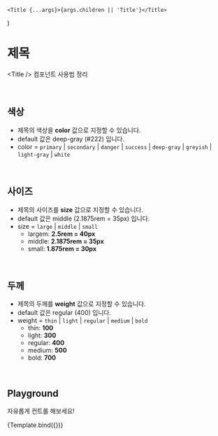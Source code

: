 
<Meta title="components/Title" component={Title} />

	<Title {...args}>{args.children || 'Title'}</Title>
)

# 제목

&lt;Title /&gt; 컴포넌트 사용법 정리

<br />

## 색상

- 제목의 색상을 **color** 값으로 지정할 수 있습니다.
- default 값은 deep-gray (#222) 입니다.
- color = `primary` | `secondary` | `danger` | `success` | `deep-gray` | `greyish` | `light-gray` | `white` 

<Canvas>
	<Story name="Color">
		<Title color="primary">primary</Title>
		<Title color="secondary">secondary</Title>
		<Title color="danger">danger</Title>
		<Title color="success">success</Title>
		<Title color="deep-gray">deepGray</Title>
		<Title color="greyish">greyish</Title>
		<Title color="light-gray">lightGray</Title>
		<Title color="white">white</Title>
	</Story>
</Canvas>

<br />

## 사이즈

- 제목의 사이즈를 **size** 값으로 지정할 수 있습니다.
- default 값은 middle (2.1875rem = 35px) 입니다.
- size = `large` | `middle` | `small`
	- largem: **2.5rem = 40px**
	- middle: **2.1875rem = 35px**
	- small: **1.875rem = 30px**

<Canvas>
	<Story name="Size">
		<Title size="large">40 글씨 / large</Title>
		<Title size="middle">35 글씨 / middle</Title>
		<Title size="small">30 글씨 / small</Title>
	</Story>
</Canvas>

<br />

## 두께

- 제목의 두께를 **weight** 값으로 지정할 수 있습니다.
- default 값은 regular (400) 입니다.
- weight = `thin` | `light` | `regular` | `medium` | `bold`
	- thin: **100**
	- light: **300**
	- regular: **400**
	- medium: **500**
	- bold: **700**

<Canvas>
	<Story name="Weight">
		<Title weight="thin">40 글씨 / thin</Title>
		<Title weight="light">40 글씨 / light</Title>
		<Title weight="regular">40 글씨 / regular</Title>
		<Title weight="medium">40 글씨 / medium</Title>
		<Title weight="bold">40 글씨 / bold</Title>
	</Story>
</Canvas>

<br />

## Playground

자유롭게 컨트롤 해보세요!

<Canvas>
	<Story
		name="Playground"
		argTypes={{
			onClick: {
				table: {
					disable: true
				}
			},
			className: {
				table: {
					disable: true
				}
			},
			type: {
				table: {
					disable: true
				}
			},
			children: {
				description: '텍스트',
				control: 'text'
			}
		}}
	>
		{Template.bind({})}
	</Story>
</Canvas>

<ArgsTable story="Playground" />
